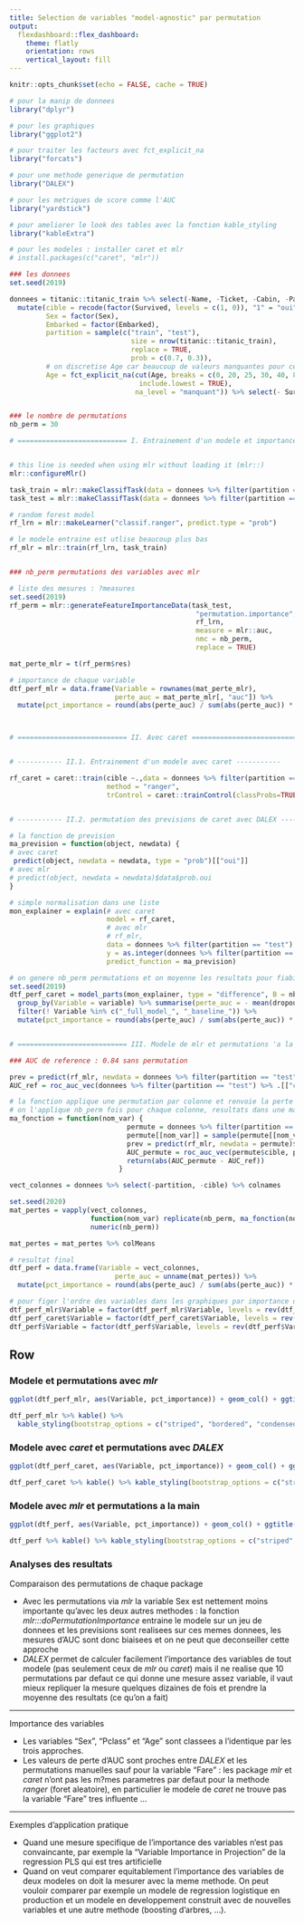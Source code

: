 ---
title: Selection de variables "model-agnostic" par permutation
output: 
  flexdashboard::flex_dashboard:
    theme: flatly
    orientation: rows
    vertical_layout: fill
---


```{r setup, include=FALSE}
knitr::opts_chunk$set(echo = FALSE, cache = TRUE)

# pour la manip de donnees
library("dplyr")

# pour les graphiques
library("ggplot2")

# pour traiter les facteurs avec fct_explicit_na
library("forcats")

# pour une methode generique de permutation
library("DALEX")

# pour les metriques de score comme l'AUC
library("yardstick")

# pour ameliorer le look des tables avec la fonction kable_styling
library("kableExtra")

# pour les modeles : installer caret et mlr
# install.packages(c("caret", "mlr"))
```

```{r calculs, include=FALSE}
### les donnees
set.seed(2019)

donnees = titanic::titanic_train %>% select(-Name, -Ticket, -Cabin, -PassengerId) %>% 
  mutate(cible = recode(factor(Survived, levels = c(1, 0)), "1" = "oui" , "0" = "non"),
         Sex = factor(Sex),
         Embarked = factor(Embarked), 
         partition = sample(c("train", "test"),
                              size = nrow(titanic::titanic_train),
                              replace = TRUE, 
                              prob = c(0.7, 0.3)),
         # on discretise Age car beaucoup de valeurs manquantes pour ce champ, remplacees par "manquant"
         Age = fct_explicit_na(cut(Age, breaks = c(0, 20, 25, 30, 40, 80), 
                                include.lowest = TRUE),
                               na_level = "manquant")) %>% select(- Survived) %>% select(cible, partition, everything())


### le nombre de permutations
nb_perm = 30

# =========================== I. Entrainement d'un modele et importance des variables avec mlr =========================== 


# this line is needed when using mlr without loading it (mlr::)
mlr::configureMlr() 

task_train = mlr::makeClassifTask(data = donnees %>% filter(partition == "train") %>% select(-partition), target = "cible")
task_test = mlr::makeClassifTask(data = donnees %>% filter(partition == "test") %>% select(-partition), target = "cible")

# random forest model
rf_lrn = mlr::makeLearner("classif.ranger", predict.type = "prob")

# le modele entraine est utlise beaucoup plus bas
rf_mlr = mlr::train(rf_lrn, task_train)


### nb_perm permutations des variables avec mlr

# liste des mesures : ?measures
set.seed(2019)
rf_perm = mlr::generateFeatureImportanceData(task_test, 
                                              "permutation.importance",
                                              rf_lrn,
                                              measure = mlr::auc,
                                              nmc = nb_perm,
                                              replace = TRUE)

mat_perte_mlr = t(rf_perm$res)

# importance de chaque variable
dtf_perf_mlr = data.frame(Variable = rownames(mat_perte_mlr),
                          perte_auc = mat_perte_mlr[, "auc"]) %>% 
  mutate(pct_importance = round(abs(perte_auc) / sum(abs(perte_auc)) * 100)) %>% arrange(-pct_importance)



# =========================== II. Avec caret =========================== 


# ----------- II.1. Entrainement d'un modele avec caret -----------

rf_caret = caret::train(cible ~.,data = donnees %>% filter(partition == "train") %>% select(-partition), 
                        method = "ranger",
                        trControl = caret::trainControl(classProbs=TRUE))


# ----------- II.2. permutation des previsions de caret avec DALEX -----------

# la fonction de prevision
ma_prevision = function(object, newdata) {
# avec caret
 predict(object, newdata = newdata, type = "prob")[["oui"]]
# avec mlr
# predict(object, newdata = newdata)$data$prob.oui
}

# simple normalisation dans une liste
mon_explainer = explain(# avec caret
                        model = rf_caret, 
                        # avec mlr
                        # rf_mlr,
                        data = donnees %>% filter(partition == "test") %>% select(-partition, -cible), 
                        y = as.integer(donnees %>% filter(partition == "test") %>% .$cible == "oui"), 
                        predict_function = ma_prevision)

# on genere nb_perm permutations et on moyenne les resultats pour fiabiliser la mesure de l'importance de chaque variable
set.seed(2019)
dtf_perf_caret = model_parts(mon_explainer, type = "difference", B = nb_perm - 1) %>% as.data.frame %>% 
  group_by(Variable = variable) %>% summarise(perte_auc = - mean(dropout_loss)) %>% 
  filter(! Variable %in% c("_full_model_", "_baseline_")) %>% 
  mutate(pct_importance = round(abs(perte_auc) / sum(abs(perte_auc)) * 100)) %>% arrange(-pct_importance)


# =========================== III. Modele de mlr et permutations 'a la main'  =========================== 

### AUC de reference : 0.84 sans permutation

prev = predict(rf_mlr, newdata = donnees %>% filter(partition == "test") %>% select(-cible, -partition))$data$prob.oui
AUC_ref = roc_auc_vec(donnees %>% filter(partition == "test") %>% .[["cible"]], prev)

# la fonction applique une permutation par colonne et renvoie la perte d'AUC
# on l'applique nb_perm fois pour chaque colonne, resultats dans une matrice, on moyenne les resultats pour fiabiliser la mesure de l'importance de chaque variable
ma_fonction = function(nom_var) {
                             permute = donnees %>% filter(partition == "test") %>% select(-partition)
                             permute[[nom_var]] = sample(permute[[nom_var]])
                             prev = predict(rf_mlr, newdata = permute)$data$prob.oui
                             AUC_permute = roc_auc_vec(permute$cible, prev)
                             return(abs(AUC_permute - AUC_ref))
                           }

vect_colonnes = donnees %>% select(-partition, -cible) %>% colnames

set.seed(2020)
mat_pertes = vapply(vect_colonnes,
                    function(nom_var) replicate(nb_perm, ma_fonction(nom_var)),
                    numeric(nb_perm))

mat_pertes = mat_pertes %>% colMeans

# resultat final
dtf_perf = data.frame(Variable = vect_colonnes,
                          perte_auc = unname(mat_pertes)) %>% 
  mutate(pct_importance = round(abs(perte_auc) / sum(abs(perte_auc)) * 100)) %>% arrange(-pct_importance)

# pour figer l'ordre des variables dans les graphiques par importance decroissante (au lieu d'un ordre alphabetique) 
dtf_perf_mlr$Variable = factor(dtf_perf_mlr$Variable, levels = rev(dtf_perf_mlr$Variable))
dtf_perf_caret$Variable = factor(dtf_perf_caret$Variable, levels = rev(dtf_perf_caret$Variable))
dtf_perf$Variable = factor(dtf_perf$Variable, levels = rev(dtf_perf$Variable))
```

Row
-----------------------------------------------------------------------

### Modele et permutations avec *mlr* {data-width=100}

```{r, fig.width=3.5, fig.asp=0.6}
ggplot(dtf_perf_mlr, aes(Variable, pct_importance)) + geom_col() + ggtitle("Importance des variables") + coord_flip()

dtf_perf_mlr %>% kable() %>% 
  kable_styling(bootstrap_options = c("striped", "bordered", "condensed"), full_width = F, font_size = 12)
```

### Modele avec *caret* et permutations avec *DALEX* {data-width=100}

```{r, fig.width=3.5, fig.asp=0.6}
ggplot(dtf_perf_caret, aes(Variable, pct_importance)) + geom_col() + ggtitle("Importance des variables") + coord_flip()

dtf_perf_caret %>% kable() %>% kable_styling(bootstrap_options = c("striped", "bordered", "condensed"), full_width = F, font_size = 12)
```

### Modele avec *mlr* et permutations a la main {data-width=100}

```{r, fig.width=3.5, fig.asp=0.6}
ggplot(dtf_perf, aes(Variable, pct_importance)) + geom_col() + ggtitle("Importance des variables") + coord_flip()

dtf_perf %>% kable() %>% kable_styling(bootstrap_options = c("striped", "bordered", "condensed"), full_width = F, font_size = 12)
```


### **Analyses des resultats** {data-width=230}

Comparaison des permutations de chaque package

  - Avec les permutations via *mlr* la variable Sex est nettement moins importante qu'avec les deux autres methodes : la fonction *mlr:::doPermutationImportance* entraine le modele sur un jeu de donnees et les previsions sont realisees sur ces memes donnees, les mesures d'AUC sont donc biaisees et on ne peut que deconseiller cette approche
  - *DALEX* permet de calculer facilement l'importance des variables de tout modele (pas seulement ceux de *mlr* ou *caret*)  mais il ne realise que 10 permutations par defaut ce qui donne une mesure assez variable, il vaut mieux repliquer la mesure quelques dizaines de fois et prendre la moyenne des resultats (ce qu'on a fait)

----

Importance des variables

  - Les variables "Sex", "Pclass" et "Age" sont classees a l'identique par les trois approches.
  - Les valeurs de perte d'AUC sont proches entre *DALEX* et les permutations manuelles sauf pour la variable "Fare" : les package *mlr* et *caret* n'ont pas les m?mes parametres par defaut pour la methode *ranger* (foret aleatoire), en particulier le modele de *caret* ne trouve pas la variable "Fare" tres influente ...

----

 Exemples d'application pratique
 
  - Quand une mesure specifique de l'importance des variables n'est pas convaincante, par exemple la "Variable Importance in Projection" de la regression PLS qui est tres artificielle
  - Quand on veut comparer equitablement l'importance des variables de deux modeles on doit la mesurer avec la meme methode. On peut vouloir comparer par exemple un modele de regression logistique en production et un modele en developpement construit avec de nouvelles variables et une autre methode (boosting d'arbres, ...).
  